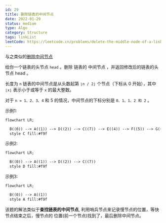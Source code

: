 ```yaml
---
id: 29
title: 删除链表的中间节点
date: 2022-01-29
status: medium
type: Algo
category: Structure
tags: linkList
leetCode: https://leetcode.cn/problems/delete-the-middle-node-of-a-linked-list/
---
```



与之类似的[删除中间节点](/docs/algo-linkList/leetCode/deleteMiddleNode/)

<Note>

给你一个链表的头节点 `head` 。删除 链表的 中间节点 ，并返回修改后的链表的头节点 head 。

长度为 `n` 链表的中间节点是从头数起第 `⌊n / 2⌋` 个节点（下标从 0 开始），其中 `⌊x⌋` 表示小于或等于 `x` 的最大整数。

对于 `n = 1、2、3、4` 和 5 的情况，中间节点的下标分别是 `0、1、1、2 和 2` 。

示例1:

```md
flowchart LR;

  B((0)) --> A((1)) --> D((2)) --> C((7)) --> E((4)) --> F((5)) --> G((6))
  style C fill:#f9f

```

示例2:

```md
flowchart LR;

  B((0)) --> A((1)) --> D((2)) --> C((7))
  style D fill:#f9f

```

示例3:

```md
flowchart LR;

  B((0)) --> A((1))
  style A fill:#f9f

```
</Note>

该题的解法类似于**查找链表的中间节点**, 利用哨兵节点来记录慢节点的位置，等快节点结束之后，慢节点的
位置(前一个节点)找到了，最后删除中间节点。

